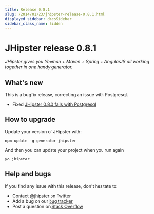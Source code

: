 ```yaml
---
title: Release 0.8.1
slug: /2014/01/23/jhipster-release-0.8.1.html
displayed_sidebar: docsSidebar
sidebar_class_name: hidden
---
```


JHipster release 0.8.1
==================

*JHipster gives you Yeoman + Maven + Spring + AngularJS all working together in one handy generator.*

What's new
----------

This is a bugfix release, correcting an issue with Postgresql.

- Fixed [JHipster 0.8.0 fails with Postgresql](https://github.com/jhipster/generator-jhipster/issues/105)

How to upgrade
------------

Update your version of JHipster with:

```
npm update -g generator-jhipster
```

And then you can update your project when you run again

```
yo jhipster
```

Help and bugs
--------------

If you find any issue with this release, don't hesitate to:

- Contact [@jhipster](https://twitter.com/jhipster) on Twitter
- Add a bug on our [bug tracker](https://github.com/jhipster/generator-jhipster/issues?state=open)
- Post a question on [Stack Overflow](http://stackoverflow.com/tags/jhipster/info)

